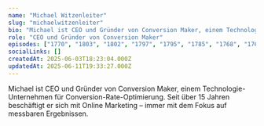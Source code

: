 ```yaml
---
name: "Michael Witzenleiter"
slug: "michaelwitzenleiter"
bio: "Michael ist CEO und Gründer von Conversion Maker, einem Technologie-Unternehmen für Conversion-Rate-Optimierung. Seit über 15 Jahren beschäftigt er sich mit Online Marketing – immer mit dem Fokus auf messbaren Ergebnissen."
role: "CEO und Gründer von Conversion Maker"
episodes: ["1770", "1803", "1802", "1797", "1795", "1785", "1768", "1767", "1786", "1782", "1781", "1775", "1779", "1799", "1801", "1804", "1805", "1806", "1807", "1808", "1769", "1771", "1763", "1765", "1790"]
socialLinks: []
createdAt: 2025-06-03T18:23:04.000Z
updatedAt: 2025-06-11T19:33:27.000Z
---
```


Michael ist CEO und Gründer von Conversion Maker, einem Technologie-Unternehmen für Conversion-Rate-Optimierung. Seit über 15 Jahren beschäftigt er sich mit Online Marketing – immer mit dem Fokus auf messbaren Ergebnissen.